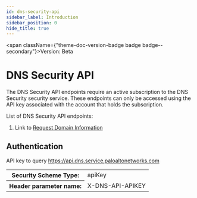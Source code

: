 ```yaml
---
id: dns-security-api
sidebar_label: Introduction
sidebar_position: 0
hide_title: true
---
```



<span className={"theme-doc-version-badge badge badge--secondary"}>Version: Beta</span>

# DNS Security API




The DNS Security API endpoints require an active subscription to the DNS Security security service. These endpoints can only be accessed using the API key associated with the account that holds the subscription.

List of DNS Security API endpoints:
1. Link to [Request Domain Information](dns-security#operation/PublicApi_V1DomainInfo)


<div style={{"marginBottom":"2rem"}}><h2 id={"authentication"} style={{"marginBottom":"1rem"}}>Authentication</h2><Tabs><TabItem label={"API Key"} value={"X-DNS-API-APIKEY"}>

API key to query https://api.dns.service.paloaltonetworks.com

<div><table><tbody><tr><th>Security Scheme Type:</th><td>apiKey</td></tr><tr><th>Header parameter name:</th><td>X-DNS-API-APIKEY</td></tr></tbody></table></div></TabItem></Tabs></div>
      